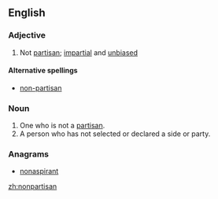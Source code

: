==English==

===Adjective===
{{en-adj}}

# Not [[partisan]]; [[impartial]] and [[unbiased]]

====Alternative spellings====
* [[non-partisan]]

===Noun===
{{en-noun}}

# One who is not a [[partisan]].  
#A person who has not selected or declared a side or party.

===Anagrams===
* {{alphagram|aainnnoprst}} [[nonaspirant#English|nonaspirant]]
[[zh:nonpartisan]]